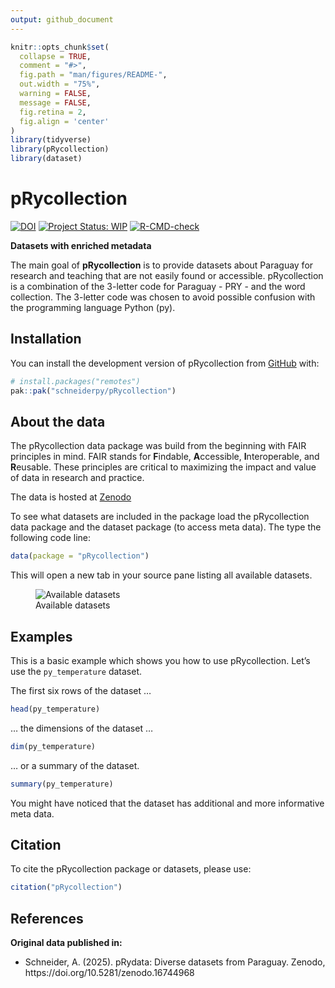 ```yaml
---
output: github_document
---
```


<!-- README.md is generated from README.Rmd. Please edit that file -->

```r
knitr::opts_chunk$set(
  collapse = TRUE,
  comment = "#>",
  fig.path = "man/figures/README-",
  out.width = "75%",
  warning = FALSE,
  message = FALSE,
  fig.retina = 2,
  fig.align = 'center'
)
library(tidyverse)
library(pRycollection)
library(dataset)
```

# pRycollection

<!-- badges: start -->
[![DOI](https://zenodo.org/badge/DOI/10.5281/zenodo.16744968.svg)](https://doi.org/10.5281/zenodo.16744968)
[![Project Status: WIP](https://www.repostatus.org/badges/latest/wip.svg)](https://www.repostatus.org/#wip)
[![R-CMD-check](https://github.com/schneiderpy/pRycollection/actions/workflows/R-CMD-check.yaml/badge.svg)](https://github.com/schneiderpy/pRycollection/actions/workflows/R-CMD-check.yaml)
<!-- badges: end -->

**Datasets with enriched metadata**

The main goal of **pRycollection** is to provide datasets about Paraguay for
research and teaching that are not easily found or accessible. 
pRycollection is a combination of the 3-letter code for Paraguay - PRY - 
and the word collection. The 3-letter code was chosen to avoid possible
confusion with the programming language Python (py).



## Installation

You can install the development version of pRycollection from [GitHub](https://github.com/schneiderpy) with:

```r
# install.packages("remotes")
pak::pak("schneiderpy/pRycollection")
```

## About the data

The pRycollection data package was build from the beginning with FAIR
principles in mind. FAIR stands for **F**indable, **A**ccessible,
**I**nteroperable, and **R**eusable. These principles are critical to
maximizing the impact and value of data in research and practice.

The data is hosted at [Zenodo](https://doi.org/10.5281/zenodo.16744968)

To see what datasets are included in the package load the pRycollection
data package and the dataset package (to access meta data). The type the
following code line:

```r
data(package = "pRycollection")
```

This will open a new tab in your source pane listing all available datasets.

![Available datasets](man/figures/Pane_pRycollection_datasets.png)

## Examples

This is a basic example which shows you how to use pRycollection.
Let's use the `py_temperature` dataset.

The first six rows of the dataset ...

```r
head(py_temperature)
```

... the dimensions of the dataset ...

```r
dim(py_temperature)
```

... or a summary of the dataset.

```r
summary(py_temperature)
```
You might have noticed that the dataset has additional and more informative
meta data.

## Citation

To cite the pRycollection package or datasets, please use:

```r
citation("pRycollection")
```
## References

**Original data published in:** 

+ Schneider, A. (2025). pRydata: Diverse datasets from Paraguay. Zenodo, https://doi.org/10.5281/zenodo.16744968
